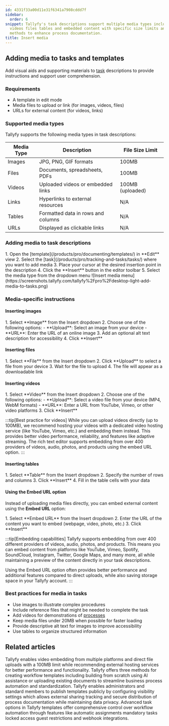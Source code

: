 ```yaml
---
id: 4331f33a00d11e31f6341a7908cddd7f
sidebar:
  order: 6
snippet: Tallyfy's task descriptions support multiple media types including images
  videos files tables and embedded content with specific size limits and insertion
  methods to enhance process documentation.
title: Insert media
---
```



## Adding media to tasks and templates

Add visual aids and supporting materials to [task](/products/pro/tracking-and-tasks/tasks/) descriptions to provide instructions and support user comprehension.

### Requirements
- A template in edit mode
- Media files to upload or link (for images, videos, files)
- URLs for external content (for videos, links)

### Supported media types

Tallyfy supports the following media types in task descriptions:

| Media Type | Description | File Size Limit |
|------------|-------------|----------------|
| Images | JPG, PNG, GIF formats | 100MB |
| Files | Documents, spreadsheets, PDFs | 100MB |
| Videos | Uploaded videos or embedded links | 100MB (uploaded) |
| Links | Hyperlinks to external resources | N/A |
| Tables | Formatted data in rows and columns | N/A |
| URLs | Displayed as clickable links | N/A |

### Adding media to task descriptions

<Steps>
1. Open the [template](/products/pro/documenting/templates/) in **Edit** view
2. Select the [task](/products/pro/tracking-and-tasks/tasks/) where you want to add media
3. Place your cursor at the desired insertion point in the description
4. Click the **Insert** button in the editor toolbar
5. Select the media type from the dropdown menu
   ![Insert media menu](https://screenshots.tallyfy.com/tallyfy%2Fpro%2Fdesktop-light-add-media-to-tasks.png)
</Steps>

### Media-specific instructions

#### Inserting images
<Steps>
1. Select **Image** from the Insert dropdown
2. Choose one of the following options:
   - **Upload**: Select an image from your device
   - **URL**: Enter the URL of an online image
3. Add an optional alt text description for accessibility
4. Click **Insert**
</Steps>

#### Inserting files
<Steps>
1. Select **File** from the Insert dropdown
2. Click **Upload** to select a file from your device
3. Wait for the file to upload
4. The file will appear as a downloadable link
</Steps>

#### Inserting videos
<Steps>
1. Select **Video** from the Insert dropdown
2. Choose one of the following options:
   - **Upload**: Select a video file from your device (MP4, WebM formats)
   - **URL**: Enter a URL from YouTube, Vimeo, or other video platforms
3. Click **Insert**
</Steps>

:::tip[Best practice for videos]
While you can upload videos directly (up to 100MB), we recommend hosting your videos with a dedicated video hosting service (like YouTube, Vimeo, etc.) and embedding them instead. This provides better video performance, reliability, and features like adaptive streaming. The rich text editor supports embedding from over 400 providers of videos, audio, photos, and products using the embed URL option.
:::

#### Inserting tables
<Steps>
1. Select **Table** from the Insert dropdown
2. Specify the number of rows and columns
3. Click **Insert**
4. Fill in the table cells with your data
</Steps>

#### Using the Embed URL option

Instead of uploading media files directly, you can embed external content using the **Embed URL** option:

<Steps>
1. Select **Embed URL** from the Insert dropdown
2. Enter the URL of the content you want to embed (webpage, video, photo, etc.)
3. Click **Insert**
</Steps>

:::tip[Embedding capabilities]
Tallyfy supports embedding from over 400 different providers of videos, audio, photos, and products. This means you can embed content from platforms like YouTube, Vimeo, Spotify, SoundCloud, Instagram, Twitter, Google Maps, and many more, all while maintaining a preview of the content directly in your task descriptions.

Using the Embed URL option often provides better performance and additional features compared to direct uploads, while also saving storage space in your Tallyfy account.
:::

### Best practices for media in tasks
- Use images to illustrate complex procedures
- Include reference files that might be needed to complete the task
- Add videos for demonstrations of [processes](/products/pro/tracking-and-tasks/processes/)
- Keep media files under 20MB when possible for faster loading
- Provide descriptive alt text for images to improve accessibility
- Use tables to organize structured information


## Related articles
<CardGrid>
<LinkTitleCard header="<b>Edit Task > Add videos to a task</b>" href="/products/pro/tracking-and-tasks/tasks/edit-task/how-can-i-add-videos-to-my-tallyfy-process/" > Tallyfy enables video embedding from multiple platforms and direct file uploads with a 100MB limit while recommending external hosting services for better performance and functionality. </LinkTitleCard>
<LinkTitleCard header="<b>Templates > Create a template</b>" href="/products/pro/documenting/templates/create-template/" > Tallyfy offers three methods for creating workflow templates including building from scratch using AI assistance or uploading existing documents to streamline business process automation and standardization. </LinkTitleCard>
<LinkTitleCard header="<b>Templates > Publish a template</b>" href="/products/pro/documenting/templates/how-to-make-my-tallyfy-template-public/" > Tallyfy enables administrators and standard members to publish templates publicly by configuring visibility settings which allows external sharing tracking and secure distribution of process documentation while maintaining data privacy. </LinkTitleCard>
<LinkTitleCard header="<b>Tasks > Advanced tab</b>" href="/products/pro/tracking-and-tasks/tasks/how-can-i-utilize-tallyfys-advanced-tab-features/" > Advanced task options in Tallyfy templates offer comprehensive control over workflow automation through features like automatic assignments mandatory tasks locked access guest restrictions and webhook integrations. </LinkTitleCard>
</CardGrid>
